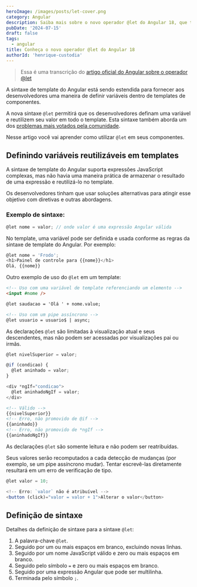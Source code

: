 ```yaml
---
heroImage: /images/posts/let-cover.png
category: Angular
description: Saiba mais sobre o novo operador @let do Angular 18, que traz uma nova forma de definir variáveis dentro de um componente.
pubDate: '2024-07-15'
draft: false
tags:
  - angular
title: Conheça o novo operador @let do Angular 18
authorId: 'henrique-custodia'
---
```



> Essa é uma transcrição do [artigo oficial do Angular sobre o operador @let](https://blog.angular.dev/introducing-let-in-angular-686f9f383f0f)

A sintaxe de template do Angular está sendo estendida para fornecer aos desenvolvedores uma maneira de definir variáveis dentro de templates de componentes.

A nova sintaxe `@let` permitirá que os desenvolvedores definam uma variável e reutilizem seu valor em todo o template. Esta sintaxe também aborda um dos [problemas mais votados pela comunidade](https://github.com/angular/angular/issues/15280x).

Nesse artigo você vai aprender como utilizar `@let` em seus componentes.

> <EmbedYtVideo src='https://www.youtube.com/embed/3bnmqfHxV4Y?si=3YykUhk-JQgPUcQm' />

## Definindo variáveis reutilizáveis em templates

A sintaxe de template do Angular suporta expressões JavaScript complexas, mas não havia uma maneira prática de armazenar o resultado de uma expressão e reutilizá-lo no template.

Os desenvolvedores tinham que usar soluções alternativas para atingir esse objetivo com diretivas e outras abordagens.

### Exemplo de sintaxe:

```typescript
@let nome = valor; // onde valor é uma expressão Angular válida
```

No template, uma variável pode ser definida e usada conforme as regras da sintaxe de template do Angular. Por exemplo:

```typescript
@let nome = 'Frodo';
<h1>Painel de controle para {{nome}}</h1>
Olá, {{nome}}
```

Outro exemplo de uso do `@let` em um template:

```html
<!-- Uso com uma variável de template referenciando um elemento -->
<input #nome />

@let saudacao = 'Olá ' + nome.value;

<!-- Uso com um pipe assíncrono -->
@let usuario = usuario$ | async;
```

As declarações `@let` são limitadas à visualização atual e seus descendentes, mas não podem ser acessadas por visualizações pai ou irmãs.

```typescript
@let nivelSuperior = valor;

@if (condicao) {
  @let aninhado = valor;
}

<div *ngIf="condicao">
  @let aninhadoNgIf = valor;
</div>
```

```html
<!-- Válido -->
{{nivelSuperior}}
<!-- Erro, não promovido de @if -->
{{aninhado}}
<!-- Erro, não promovido de *ngIf -->
{{aninhadoNgIf}}
```

As declarações `@let` são somente leitura e não podem ser reatribuídas.

Seus valores serão recomputados a cada detecção de mudanças (por exemplo, se um pipe assíncrono mudar). Tentar escrevê-las diretamente resultará em um erro de verificação de tipo.

```typescript
@let valor = 10;

<!-- Erro: `valor` não é atribuível -->
<button (click)="valor = valor + 1">Alterar o valor</button>
```

## Definição de sintaxe

Detalhes da definição de sintaxe para a sintaxe `@let`:

1. A palavra-chave `@let`.
2. Seguido por um ou mais espaços em branco, excluindo novas linhas.
3. Seguido por um nome JavaScript válido e zero ou mais espaços em branco.
4. Seguido pelo símbolo `=` e zero ou mais espaços em branco.
5. Seguido por uma expressão Angular que pode ser multilinha.
6. Terminada pelo símbolo `;`.
